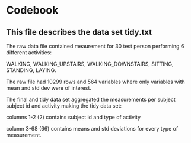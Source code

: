 
# Codebook
## This file describes the data set tidy.txt

The raw data file contained meaurement for 30 test person performing 6 different activities: 

WALKING, WALKING_UPSTAIRS, WALKING_DOWNSTAIRS, SITTING, STANDING, LAYING.

The raw file had 10299 rows and 564 variables where only variables with mean and std dev were of interest. 

The final and tidy data set aggregated the measurements per subject subject id and activity making the tidy data set:

columns 1-2 (2) contains subject id and type of activity

column 3-68 (66) contains means and std deviations for every type of measurement.

